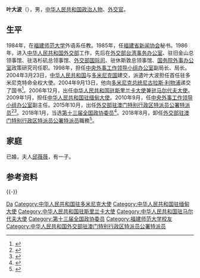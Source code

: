 '''叶大波'''（{{bd|1956年|3月|}}），男，[[中华人民共和国|中华人民共和国]][[政治人物|政治人物]]、[[外交官|外交官]]。

==生平==
1984年，在[[福建师范大学|福建师范大学]]外语系任教。1985年，任[[福建省新闻协会|福建省新闻协会]]秘书。1986年，进入[[中华人民共和国外交部|中华人民共和国外交部]]工作，先后在[[中华人民共和国外交部香港澳门台湾事务司|外交部台湾事务办公室]]、驻旧金山总领事馆、驻洛杉矶总领事馆、[[中华人民共和国外交部国际司|外交部国际司]]、驻休斯敦总领事馆、[[国务院外事办公室|国务院外事办公室]]政策研究司任职。1998年，担任[[中央外事工作领导小组办公室|中央外事工作领导小组办公室]]副局长、局长。2004年3月23日，[[中华人民共和国|中华人民共和国]]与[[多米尼克国|多米尼克国]]建交，派遣叶大波担任首任驻多米尼克特命全权大使。2004年9月13日，他向[[多米尼克总统|多米尼克总统]][[尼古拉斯·利物浦|尼古拉斯·利物浦]]递交了国书<ref>{{Cite web|title=中国首任驻多米尼克国大使叶大波递交国书|url=https://www.mfa.gov.cn/ce/cedom//chn/sghdbd/t157389.htm|date=2004-09-14|accessdate=2022-04-12|work=中华人民共和国驻多米尼克国大使馆|archive-date=2022-04-12|archive-url=https://web.archive.org/web/20220412061615/https://www.mfa.gov.cn/ce/cedom//chn/sghdbd/t157389.htm}}</ref>。2006年12月，出任[[中国驻斯里兰卡大使列表|中华人民共和国驻斯里兰卡大使]]兼[[中国驻马尔代夫大使列表|驻马尔代夫大使]]。2009年1月，担任[[中国驻缅甸大使列表|中华人民共和国驻缅甸大使]]。2010年9月，任[[中央外事工作领导小组办公室|中央外事工作领导小组办公室]]副主任。2015年10月，出任[[中国外交部驻澳门特派员公署特派员列表|外交部驻澳门特别行政区特派员公署特派员]]<ref>{{cite news|title=叶大波被任命为外交部驻澳门特别行政区特派员公署特派员|url=http://politics.people.com.cn/n/2015/1020/c70731-27717870.html|accessdate=2015-10-20|newspaper=[[人民网|人民网]]|archive-date=2016-03-04|archive-url=https://web.archive.org/web/20160304080519/http://politics.people.com.cn/n/2015/1020/c70731-27717870.html|dead-url=no}}</ref><ref>{{Cite web|title=叶大波特派员简历|url=https://www.mfa.gov.cn/ce/como//chn/zjgs/gsjjs/t851651.htm|accessdate=2022-04-12|work=[[中华人民共和国外交部驻澳门特别行政区特派员公署|中华人民共和国外交部驻澳门特别行政区特派员公署]]|archive-date=2022-04-12|archive-url=https://web.archive.org/web/20220412061603/https://www.mfa.gov.cn/ce/como//chn/zjgs/gsjjs/t851651.htm}}</ref>。2018年1月，当选[[中国人民政治协商会议第十三届全国委员会委员名单|第十三届全国政协委员]]<ref>{{Cite web|url=http://sports.163.com/18/0126/06/D92BRKK400051C89.html|title=中国人民政治协商会议第十三届全国委员会委员名单|accessdate=2018-01-26|last=|work=[[网易|网易]]|archive-url=https://web.archive.org/web/20180127143232/http://sports.163.com/18/0126/06/D92BRKK400051C89.html|archive-date=2018-01-27|dead-url=yes}}</ref>。2018年8月，卸任[[中国外交部驻澳门特派员公署特派员列表|外交部驻澳门特别行政区特派员公署特派员]]職務<ref>{{Cite web|title=外交部驻澳门特派员公署特派员叶大波即将离任返京|url=https://www.thepaper.cn/newsDetail_forward_2377986|accessdate=2021-04-18|work=[[澎湃新闻|澎湃新闻]]|archive-date=2021-04-25|archive-url=https://web.archive.org/web/20210425095543/https://www.thepaper.cn/newsDetail_forward_2377986|dead-url=no}}</ref>。

==家庭==
已婚，夫人[[邱薇薇|邱薇薇]]，有一子。

==参考资料==
{{Reflist}}

{{-}}
{{start box}}
{{s-dip}}
{{succession box|[[胡正跃|胡正跃]]|[[沈蓓莉|沈蓓莉]]|[[中国外交部驻澳门特派员公署特派员列表|外交部驻澳门特别行政区特派员公署特派员]]|2015年10月－2018年8月}}
{{succession box|[[管木|管木]]|[[李军华|李军华]]|[[中国驻缅甸大使列表|中华人民共和国驻缅甸大使]]|2009年1月－2010年9月}}
{{succession box|[[孙国祥|孙国祥]]|[[杨秀萍|杨秀萍]]|[[中国驻斯里兰卡大使列表|中华人民共和国驻斯里兰卡大使]]<br /><small>兼驻[[中國駐馬爾代夫大使列表|马尔代夫]]</small>|2006年12月－2009年1月}}
{{succession box|首任|[[邓波清|邓波清]]|[[中国驻多米尼克大使列表|中华人民共和国驻多米尼克大使]]|2004年5月－2006年10月}}
{{end box}}
{{Authority control}}
{{DEFAULTSORT:Ye葉}}
[[Category:葉姓|Da]]
[[Category:中华人民共和国驻多米尼克大使|Category:中华人民共和国驻多米尼克大使]]
[[Category:中华人民共和国驻缅甸大使|Category:中华人民共和国驻缅甸大使]]
[[Category:中华人民共和国驻斯里兰卡大使|Category:中华人民共和国驻斯里兰卡大使]]
[[Category:中华人民共和国驻马尔代夫大使|Category:中华人民共和国驻马尔代夫大使]]
[[Category:第十三届全国政协委员|Category:第十三届全国政协委员]]
[[Category:福建师范大学校友|Category:福建师范大学校友]]
[[Category:中华人民共和国外交部驻澳门特别行政区特派员公署特派员|Category:中华人民共和国外交部驻澳门特别行政区特派员公署特派员]]